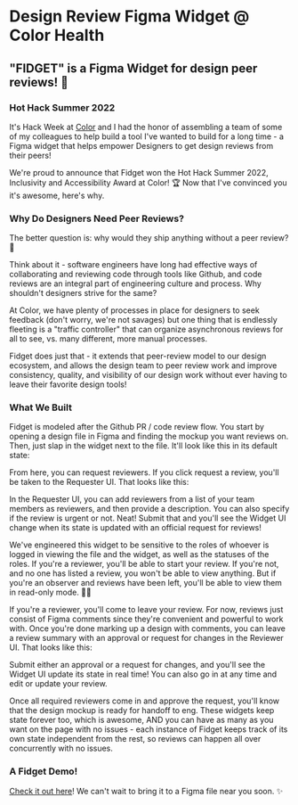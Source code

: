 
<HeaderImage image="/projects/fidget/cover.png" />

# Design Review Figma Widget @ Color Health

## "FIDGET" is a Figma Widget for design peer reviews! 🚀

<MetadataBar date="August 2022" category="Hackweek" />

### Hot Hack Summer 2022

It's Hack Week at [Color](https://color.com/) and I had the honor of assembling a team of some of my colleagues to help build a tool I've wanted to build for a long time - a Figma widget that helps empower Designers to get design reviews from their peers!

We're proud to announce that Fidget won the Hot Hack Summer 2022, Inclusivity and Accessibility Award at Color! 🏆 Now that I've convinced you it's awesome, here's why.

### Why Do Designers Need Peer Reviews?

The better question is: why would they ship anything without a peer review? 🤔

Think about it - software engineers have long had effective ways of collaborating and reviewing code through tools like Github, and code reviews are an integral part of engineering culture and process. Why shouldn't designers strive for the same?

At Color, we have plenty of processes in place for designers to seek feedback (don't worry, we're not savages) but one thing that is endlessly fleeting is a "traffic controller" that can organize asynchronous reviews for all to see, vs. many different, more manual processes.

Fidget does just that - it extends that peer-review model to our design ecosystem, and allows the design team to peer review work and improve consistency, quality, and visibility of our design work without ever having to leave their favorite design tools!

### What We Built

Fidget is modeled after the Github PR / code review flow. You start by opening a design file in Figma and finding the mockup you want reviews on. Then, just slap in the widget next to the file. It'll look like this in its default state:

<ContentImage
  image="/projects/fidget/welcome.webp"
  caption="Fidget welcome screen"
/>

From here, you can request reviewers. If you click request a review, you'll be taken to the Requester UI. That looks like this:

<ContentImage
  image="/projects/fidget/request.webp"
  caption="Fidget request a review UI"
/>

In the Requester UI, you can add reviewers from a list of your team members as reviewers, and then provide a description. You can also specify if the review is urgent or not. Neat! Submit that and you'll see the Widget UI change when its state is updated with an official request for reviews!

<ContentImage
  image="/projects/fidget/reviews.webp"
  caption="Fidget awaiting reviews UI"
/>

We've engineered this widget to be sensitive to the roles of whoever is logged in viewing the file and the widget, as well as the statuses of the roles. If you're a reviewer, you'll be able to start your review. If you're not, and no one has listed a review, you won't be able to view anything. But if you're an observer and reviews have been left, you'll be able to view them in read-only mode. 👍🏽

If you're a reviewer, you'll come to leave your review. For now, reviews just consist of Figma comments since they're convenient and powerful to work with. Once you're done marking up a design with comments, you can leave a review summary with an approval or request for changes in the Reviewer UI. That looks like this:

<ContentImage
  image="/projects/fidget/review.webp"
  caption="Fidget leaving a review UI"
/>

Submit either an approval or a request for changes, and you'll see the Widget UI update its state in real time! You can also go in at any time and edit or update your review.

Once all required reviewers come in and approve the request, you'll know that the design mockup is ready for handoff to eng. These widgets keep state forever too, which is awesome, AND you can have as many as you want on the page with no issues - each instance of Fidget keeps track of its own state independent from the rest, so reviews can happen all over concurrently with no issues.

### A Fidget Demo!

[Check it out here](https://www.loom.com/share/06bf10a4338241ada158a0ce50856544)! We can't wait to bring it to a Figma file near you soon. ✨
